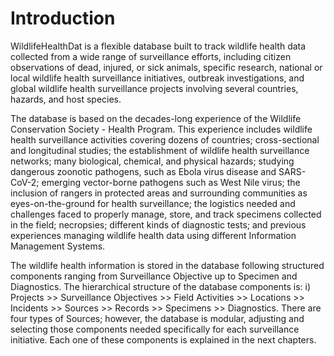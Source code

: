 # Introduction {.unnumbered}

WildlifeHealthDat is a flexible database built to track wildlife health data collected from a wide range of surveillance efforts, including citizen observations of dead, injured, or sick animals, specific research, national or local wildlife health surveillance initiatives, outbreak investigations, and global wildlife health surveillance projects involving several countries, hazards, and host species.

The database is based on the decades-long experience of the Wildlife Conservation Society - Health Program. This experience includes wildlife health surveillance activities covering dozens of countries; cross-sectional and longitudinal studies; the establishment of wildlife health surveillance networks; many biological, chemical, and physical hazards; studying dangerous zoonotic pathogens, such as Ebola virus disease and SARS-CoV-2; emerging vector-borne pathogens such as West Nile virus; the inclusion of rangers in protected areas and surrounding communities as eyes-on-the-ground for health surveillance; the logistics needed and challenges faced to properly manage, store, and track specimens collected in the field; necropsies; different kinds of diagnostic tests; and previous experiences managing wildlife health data using different Information Management Systems.

The wildlife health information is stored in the database following structured components ranging from Surveillance Objective up to Specimen and Diagnostics. The hierarchical structure of the database components is: i) Projects \>\> Surveillance Objectives \>\> Field Activities \>\> Locations \>\> Incidents \>\> Sources \>\> Records \>\> Specimens \>\> Diagnostics. There are four types of Sources; however, the database is modular, adjusting and selecting those components needed specifically for each surveillance initiative. Each one of these components is explained in the next chapters.
